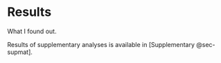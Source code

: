 # Results

What I found out.

Results of supplementary analyses is available in [Supplementary @sec-supmat].
